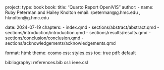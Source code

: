 project:
  type: book
book:
  title: "Quarto Report OpenIVIS"
  author:
    - name: Ruby Peterman and Hailey Knolton
      email: rpeterman@g.hmc.edu , hknolton@g.hmc.edu

  date: 2024-07-19
  chapters:
    - index.qmd
    - sections/abstract/abstract.qmd
    - sections/introduction/introduction.qmd
    - sections/results/results.qmd
    - sections/conclusion/conclusion.qmd
    - sections/acknowledgements/acknowledgements.qmd

format:
  html:
    theme: cosmo
    css: styles.css
    toc: true
  pdf: default

bibliography: references.bib
csl: ieee.csl